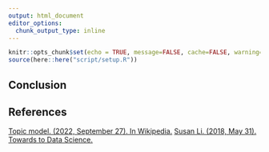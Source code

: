 ```yaml
---
output: html_document
editor_options: 
  chunk_output_type: inline
---
```


```r
knitr::opts_chunk$set(echo = TRUE, message=FALSE, cache=FALSE, warning=FALSE)
source(here::here("script/setup.R"))
```

## **Conclusion**



## **References**

[Topic model. (2022, September 27). In Wikipedia.](https://en.wikipedia.org/wiki/Topic_model)
[Susan Li. (2018, May 31). Towards to Data Science.](https://towardsdatascience.com/topic-modeling-and-latent-dirichlet-allocation-in-python-9bf156893c24)







 
